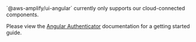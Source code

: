 
<Alert role="none" variation="info">
  <Text>
    `@aws-amplify/ui-angular` currently only supports our cloud-connected
    components.
  </Text>
</Alert>

Please view the [Angular Authenticator](/angular/connected-components/authenticator#quick-start) documentation for a getting started guide.
